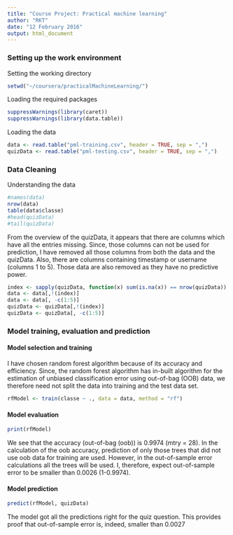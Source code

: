 ```yaml
---
title: "Course Project: Practical machine learning"
author: "RKT"
date: "12 February 2016"
output: html_document
---
```


### Setting up the work environment

Setting the  working directory
```r
setwd("~/coursera/practicalMachineLearning/")
```

Loading the required packages
```r
suppressWarnings(library(caret))
suppressWarnings(library(data.table))
```

Loading the data
```r
data <- read.table("pml-training.csv", header = TRUE, sep = ",")
quizData <- read.table("pml-testing.csv", header = TRUE, sep = ",")
```


### Data Cleaning

Understanding the data
```r
#names(data)
nrow(data)
table(data$classe)
#head(quizData)
#tail(quizData)
```

From the overview of the quizData, it appears that there are columns which have all the entries missing. Since, those columns can not be used for prediction, I have removed all those columns from both the data and the quizData. Also, there are columns containing timestamp or username (columns 1 to 5). Those data are also removed as they have no predictive power.

```r
index <- sapply(quizData, function(x) sum(is.na(x)) == nrow(quizData))
data <- data[,!(index)]
data <- data[, -c(1:5)]
quizData <- quizData[,!(index)]
quizData <- quizData[, -c(1:5)]
```

### Model training, evaluation and prediction

#### Model selection and training
I have chosen random forest algorithm because of its accuracy and efficiency. Since, the random forest algorithm has in-built algorithm for the estimation of unbiased classification error using out-of-bag (OOB) data, we therefore need not split the data into training and the test data set.

```r
rfModel <- train(classe ~ ., data = data, method = "rf")
```

#### Model evaluation
```r
print(rfModel)
```

We see that the accuracy (out-of-bag (oob))  is 0.9974 (mtry = 28). In the calculation of the oob accuracy, prediction of only those trees that did not use oob data for training are used. However, in the out-of-sample error calculations all the trees will be used. I, therefore, expect out-of-sample error to be smaller than 0.0026 (1-0.9974).

#### Model prediction
```r
predict(rfModel, quizData)
```

The model got all the predictions right for the quiz question. This provides proof that out-of-sample error is, indeed, smaller than 0.0027 


